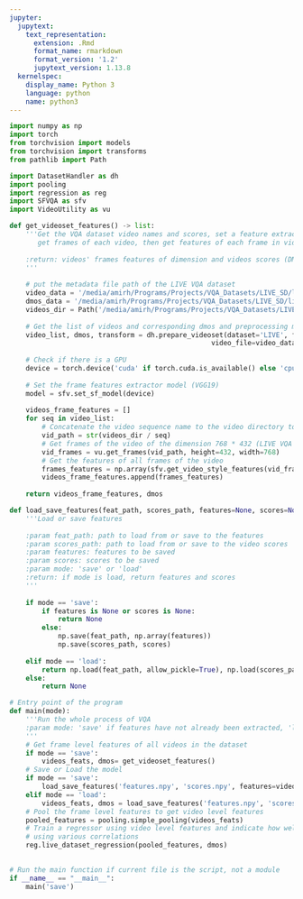 ```yaml
---
jupyter:
  jupytext:
    text_representation:
      extension: .Rmd
      format_name: rmarkdown
      format_version: '1.2'
      jupytext_version: 1.13.8
  kernelspec:
    display_name: Python 3
    language: python
    name: python3
---
```


```python
import numpy as np
import torch
from torchvision import models
from torchvision import transforms
from pathlib import Path

import DatasetHandler as dh
import pooling
import regression as reg
import SFVQA as sfv
import VideoUtility as vu
```

```python
def get_videoset_features() -> list:
    '''Get the VQA dataset video names and scores, set a feature extractor model,
       get frames of each video, then get features of each frame in videos
       
    :return: videos' frames features of dimension and videos scores (DMOS)
    '''
    
    # put the metadata file path of the LIVE VQA dataset
    video_data = '/media/amirh/Programs/Projects/VQA_Datasets/LIVE_SD/live_video_quality_seqs.txt'
    dmos_data = '/media/amirh/Programs/Projects/VQA_Datasets/LIVE_SD/live_video_quality_data.txt'
    videos_dir = Path('/media/amirh/Programs/Projects/VQA_Datasets/LIVE_SD')
    
    # Get the list of videos and corresponding dmos and preprocessing module
    video_list, dmos, transform = dh.prepare_videoset(dataset='LIVE', frame_size=254,
                                                  video_file=video_data, dmos_file=dmos_data)
    
    # Check if there is a GPU
    device = torch.device('cuda' if torch.cuda.is_available() else 'cpu')
    
    # Set the frame features extractor model (VGG19)
    model = sfv.set_sf_model(device)
    
    videos_frame_features = []
    for seq in video_list:
        # Concatenate the video sequence name to the video directory to get the full video path
        vid_path = str(videos_dir / seq)
        # Get frames of the video of the dimension 768 * 432 (LIVE VQA videos)
        vid_frames = vu.get_frames(vid_path, height=432, width=768)
        # Get the features of all frames of the video
        frames_features = np.array(sfv.get_video_style_features(vid_frames, model, device, transform))
        videos_frame_features.append(frames_features)
    
    return videos_frame_features, dmos
```

```python
def load_save_features(feat_path, scores_path, features=None, scores=None, mode='save'):
    '''Load or save features
    
    :param feat_path: path to load from or save to the features
    :param scores_path: path to load from or save to the video scores
    :param features: features to be saved
    :param scores: scores to be saved
    :param mode: 'save' or 'load'
    :return: if mode is load, return features and scores
    '''
    
    if mode == 'save':
        if features is None or scores is None:
            return None
        else:
            np.save(feat_path, np.array(features))
            np.save(scores_path, scores)
            
    elif mode == 'load':
        return np.load(feat_path, allow_pickle=True), np.load(scores_path)
    else:
        return None
```

```python
# Entry point of the program
def main(mode):
    '''Run the whole process of VQA
    :param mode: 'save' if features have not already been extracted, 'load' otherwise
    '''
    # Get frame level features of all videos in the dataset
    if mode == 'save':
        videos_feats, dmos= get_videoset_features()
    # Save or Load the model
    if mode == 'save':
        load_save_features('features.npy', 'scores.npy', features=videos_feats, scores=dmos, mode=mode)
    elif mode == 'load':
        videos_feats, dmos = load_save_features('features.npy', 'scores.npy', mode=mode)
    # Pool the frame level features to get video level features
    pooled_features = pooling.simple_pooling(videos_feats)
    # Train a regressor using video level features and indicate how well it predicts the scores
    # using various correlations
    reg.live_dataset_regression(pooled_features, dmos)
    
```

```python
# Run the main function if current file is the script, not a module
if __name__ == "__main__":
    main('save')
```

```python

```
